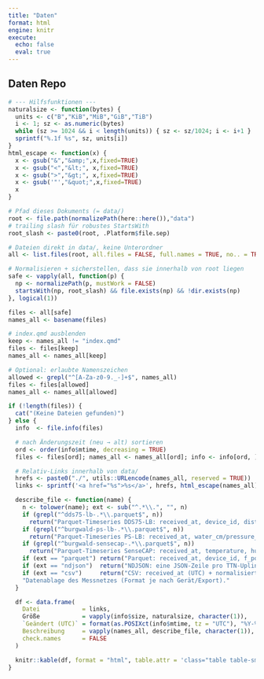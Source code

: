 ```yaml
---
title: "Daten"
format: html
engine: knitr
execute:
  echo: false
  eval: true
---
```



## Daten Repo

```r
# --- Hilfsfunktionen ---
naturalsize <- function(bytes) {
  units <- c("B","KiB","MiB","GiB","TiB")
  i <- 1; sz <- as.numeric(bytes)
  while (sz >= 1024 && i < length(units)) { sz <- sz/1024; i <- i+1 }
  sprintf("%.1f %s", sz, units[i])
}
html_escape <- function(x) {
  x <- gsub("&","&amp;",x,fixed=TRUE)
  x <- gsub("<","&lt;", x,fixed=TRUE)
  x <- gsub(">","&gt;", x,fixed=TRUE)
  x <- gsub('"',"&quot;",x,fixed=TRUE)
  x
}

# Pfad dieses Dokuments (= data/)
root <- file.path(normalizePath(here::here()),"data")
# trailing slash für robustes StartsWith
root_slash <- paste0(root, .Platform$file.sep)

# Dateien direkt in data/, keine Unterordner
all <- list.files(root, all.files = FALSE, full.names = TRUE, no.. = TRUE)

# Normalisieren + sicherstellen, dass sie innerhalb von root liegen
safe <- vapply(all, function(p) {
  np <- normalizePath(p, mustWork = FALSE)
  startsWith(np, root_slash) && file.exists(np) && !dir.exists(np)
}, logical(1))

files <- all[safe]
names_all <- basename(files)

# index.qmd ausblenden
keep <- names_all != "index.qmd"
files <- files[keep]
names_all <- names_all[keep]

# Optional: erlaubte Namenszeichen
allowed <- grepl("^[A-Za-z0-9._-]+$", names_all)
files <- files[allowed]
names_all <- names_all[allowed]

if (!length(files)) {
  cat("(Keine Dateien gefunden)")
} else {
  info  <- file.info(files)

  # nach Änderungszeit (neu → alt) sortieren
  ord <- order(info$mtime, decreasing = TRUE)
  files <- files[ord]; names_all <- names_all[ord]; info <- info[ord, ]

  # Relativ-Links innerhalb von data/
  hrefs <- paste0("./", utils::URLencode(names_all, reserved = TRUE))
  links <- sprintf('<a href="%s">%s</a>', hrefs, html_escape(names_all))

  describe_file <- function(name) {
    n <- tolower(name); ext <- sub("^.*\\.", "", n)
    if (grepl("^dds75-lb-.*\\.parquet$", n))
      return("Parquet-Timeseries DDS75-LB: received_at, device_id, distance_cm, temperature, battery, Flags.")
    if (grepl("^burgwald-ps-lb-.*\\.parquet$", n))
      return("Parquet-Timeseries PS-LB: received_at, water_cm/pressure_kpa/_mpa, idc_input_ma, vdc_input_v, battery.")
    if (grepl("^burgwald-sensecap-.*\\.parquet$", n))
      return("Parquet-Timeseries SenseCAP: received_at, temperature, humidity, pressure_hpa, illumination, ggf. UV/Wind/Regen.")
    if (ext == "parquet") return("Parquet: received_at, device_id, f_port, rssi, snr + sensorspezifische Spalten.")
    if (ext == "ndjson")  return("NDJSON: eine JSON-Zeile pro TTN-Uplink (decoded_payload, rssi/snr, f_port).")
    if (ext == "csv")     return("CSV: received_at (UTC) + normalisierte Messfelder; Kopfzeile vorhanden.")
    "Datenablage des Messnetzes (Format je nach Gerät/Export)."
  }

  df <- data.frame(
    Datei            = links,
    Größe            = vapply(info$size, naturalsize, character(1)),
    `Geändert (UTC)` = format(as.POSIXct(info$mtime, tz = "UTC"), "%Y-%m-%d %H:%M:%SZ"),
    Beschreibung     = vapply(names_all, describe_file, character(1)),
    check.names      = FALSE
  )

  knitr::kable(df, format = "html", table.attr = 'class="table table-sm"', escape = FALSE)
}


```

